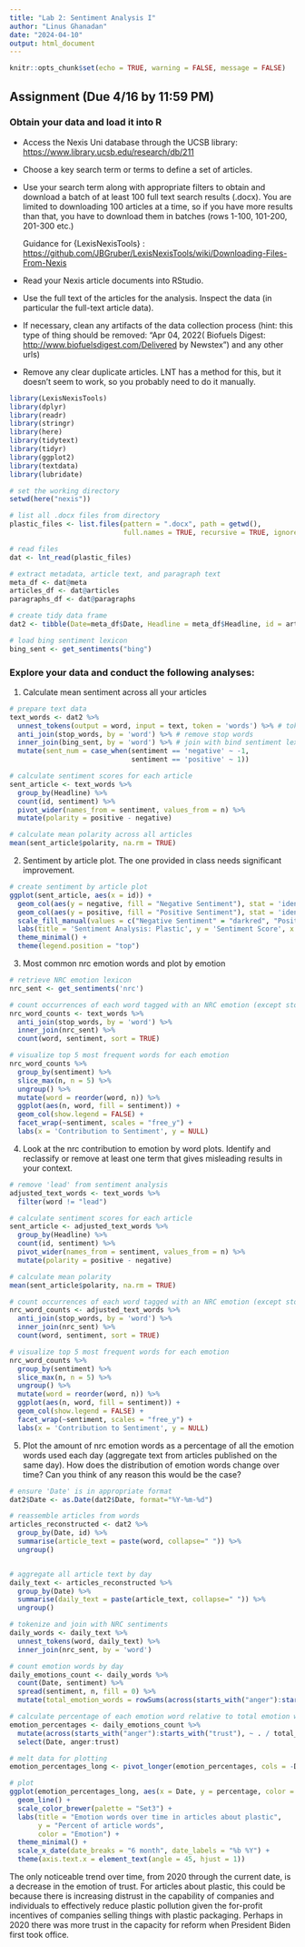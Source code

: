 ```yaml
---
title: "Lab 2: Sentiment Analysis I"
author: "Linus Ghanadan"
date: "2024-04-10"
output: html_document
---
```


```r
knitr::opts_chunk$set(echo = TRUE, warning = FALSE, message = FALSE)
```


## Assignment (Due 4/16 by 11:59 PM)

### Obtain your data and load it into R

-   Access the Nexis Uni database through the UCSB library: <https://www.library.ucsb.edu/research/db/211>

-   Choose a key search term or terms to define a set of articles.

-   Use your search term along with appropriate filters to obtain and download a batch of at least 100 full text search results (.docx). You are limited to downloading 100 articles at a time, so if you have more results than that, you have to download them in batches (rows 1-100, 101-200, 201-300 etc.)

    Guidance for {LexisNexisTools} : <https://github.com/JBGruber/LexisNexisTools/wiki/Downloading-Files-From-Nexis>

-   Read your Nexis article documents into RStudio.

-   Use the full text of the articles for the analysis. Inspect the data (in particular the full-text article data).

-   If necessary, clean any artifacts of the data collection process (hint: this type of thing should be removed: "Apr 04, 2022( Biofuels Digest: <http://www.biofuelsdigest.com/Delivered> by Newstex") and any other urls)

-   Remove any clear duplicate articles. LNT has a method for this, but it doesn't seem to work, so you probably need to do it manually.


```r
library(LexisNexisTools)
library(dplyr)
library(readr)
library(stringr)
library(here)
library(tidytext)
library(tidyr)
library(ggplot2)
library(textdata)
library(lubridate)
```

```r
# set the working directory
setwd(here("nexis"))

# list all .docx files from directory
plastic_files <- list.files(pattern = ".docx", path = getwd(),
                            full.names = TRUE, recursive = TRUE, ignore.case = TRUE)
```

```r
# read files
dat <- lnt_read(plastic_files)

# extract metadata, article text, and paragraph text
meta_df <- dat@meta
articles_df <- dat@articles
paragraphs_df <- dat@paragraphs

# create tidy data frame
dat2 <- tibble(Date=meta_df$Date, Headline = meta_df$Headline, id = articles_df$ID, text = articles_df$Article)

```

```r
# load bing sentiment lexicon
bing_sent <- get_sentiments("bing")
```

### Explore your data and conduct the following analyses:

1.  Calculate mean sentiment across all your articles

```r
# prepare text data
text_words <- dat2 %>% 
  unnest_tokens(output = word, input = text, token = 'words') %>% # tokenize
  anti_join(stop_words, by = 'word') %>% # remove stop words
  inner_join(bing_sent, by = 'word') %>% # join with bind sentiment lexicon
  mutate(sent_num = case_when(sentiment == 'negative' ~ -1,
                              sentiment == 'positive' ~ 1))

```

```r
# calculate sentiment scores for each article
sent_article <- text_words %>%
  group_by(Headline) %>%
  count(id, sentiment) %>%
  pivot_wider(names_from = sentiment, values_from = n) %>%
  mutate(polarity = positive - negative)

# calculate mean polarity across all articles
mean(sent_article$polarity, na.rm = TRUE)

```


2.  Sentiment by article plot. The one provided in class needs significant improvement.

```r
# create sentiment by article plot
ggplot(sent_article, aes(x = id)) +
  geom_col(aes(y = negative, fill = "Negative Sentiment"), stat = 'identity') +
  geom_col(aes(y = positive, fill = "Positive Sentiment"), stat = 'identity') +
  scale_fill_manual(values = c("Negative Sentiment" = "darkred", "Positive Sentiment" = "cornflowerblue")) +
  labs(title = 'Sentiment Analysis: Plastic', y = 'Sentiment Score', x = "Article ID", fill = "") +
  theme_minimal() +
  theme(legend.position = "top")

```


3.  Most common nrc emotion words and plot by emotion

```r
# retrieve NRC emotion lexicon
nrc_sent <- get_sentiments('nrc')
```

```r
# count occurrences of each word tagged with an NRC emotion (except stop words)
nrc_word_counts <- text_words %>%
  anti_join(stop_words, by = 'word') %>%
  inner_join(nrc_sent) %>%
  count(word, sentiment, sort = TRUE)
```

```r
# visualize top 5 most frequent words for each emotion
nrc_word_counts %>%
  group_by(sentiment) %>%
  slice_max(n, n = 5) %>%
  ungroup() %>%
  mutate(word = reorder(word, n)) %>%
  ggplot(aes(n, word, fill = sentiment)) +
  geom_col(show.legend = FALSE) +
  facet_wrap(~sentiment, scales = "free_y") +
  labs(x = 'Contribution to Sentiment', y = NULL)

```

4.  Look at the nrc contribution to emotion by word plots. Identify and reclassify or remove at least one term that gives misleading results in your context.

```r
# remove 'lead' from sentiment analysis
adjusted_text_words <- text_words %>%
  filter(word != "lead")

# calculate sentiment scores for each article
sent_article <- adjusted_text_words %>%
  group_by(Headline) %>%
  count(id, sentiment) %>%
  pivot_wider(names_from = sentiment, values_from = n) %>%
  mutate(polarity = positive - negative)

# calculate mean polarity
mean(sent_article$polarity, na.rm = TRUE)

```

```r
# count occurrences of each word tagged with an NRC emotion (except stop words)
nrc_word_counts <- adjusted_text_words %>%
  anti_join(stop_words, by = 'word') %>%
  inner_join(nrc_sent) %>%
  count(word, sentiment, sort = TRUE)
```

```r
# visualize top 5 most frequent words for each emotion
nrc_word_counts %>%
  group_by(sentiment) %>%
  slice_max(n, n = 5) %>%
  ungroup() %>%
  mutate(word = reorder(word, n)) %>%
  ggplot(aes(n, word, fill = sentiment)) +
  geom_col(show.legend = FALSE) +
  facet_wrap(~sentiment, scales = "free_y") +
  labs(x = 'Contribution to Sentiment', y = NULL)

```





5.  Plot the amount of nrc emotion words as a percentage of all the emotion words used each day (aggregate text from articles published on the same day). How does the distribution of emotion words change over time? Can you think of any reason this would be the case?


```r

# ensure 'Date' is in appropriate format
dat2$Date <- as.Date(dat2$Date, format="%Y-%m-%d")

# reassemble articles from words
articles_reconstructed <- dat2 %>%
  group_by(Date, id) %>%
  summarise(article_text = paste(word, collapse=" ")) %>%
  ungroup()


# aggregate all article text by day
daily_text <- articles_reconstructed %>%
  group_by(Date) %>%
  summarise(daily_text = paste(article_text, collapse=" ")) %>%
  ungroup()

```





```r

# tokenize and join with NRC sentiments
daily_words <- daily_text %>%
  unnest_tokens(word, daily_text) %>%
  inner_join(nrc_sent, by = 'word')

# count emotion words by day
daily_emotions_count <- daily_words %>%
  count(Date, sentiment) %>%
  spread(sentiment, n, fill = 0) %>%
  mutate(total_emotion_words = rowSums(across(starts_with("anger"):starts_with("trust"))))

# calculate percentage of each emotion word relative to total emotion words each day
emotion_percentages <- daily_emotions_count %>%
  mutate(across(starts_with("anger"):starts_with("trust"), ~ . / total_emotion_words * 100)) %>%
  select(Date, anger:trust)

# melt data for plotting
emotion_percentages_long <- pivot_longer(emotion_percentages, cols = -Date, names_to = "emotion", values_to = "percentage")

# plot
ggplot(emotion_percentages_long, aes(x = Date, y = percentage, color = emotion)) +
  geom_line() +
  scale_color_brewer(palette = "Set3") +
  labs(title = "Emotion words over time in articles about plastic",
       y = "Percent of article words",
       color = "Emotion") +
  theme_minimal() +
  scale_x_date(date_breaks = "6 month", date_labels = "%b %Y") +
  theme(axis.text.x = element_text(angle = 45, hjust = 1))

```

The only noticeable trend over time, from 2020 through the current date, is a decrease in the emotion of trust. For articles about plastic, this could be because there is increasing distrust in the capability of companies and individuals to effectively reduce plastic pollution given the for-profit incentives of companies selling things with plastic packaging. Perhaps in 2020 there was more trust in the capacity for reform when President Biden first took office.


